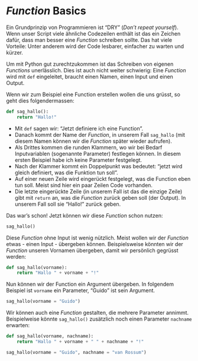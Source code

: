# *Function* Basics {#sec-function-basics}

Ein Grundprinzip von Programmieren ist "DRY" (*Don't repeat yourself*). Wenn unser Script viele ähnliche Codezeilen enthält ist das ein Zeichen dafür, dass man besser eine *Function* schreiben sollte. Das hat viele Vorteile: Unter anderem wird der Code lesbarer, einfacher zu warten und kürzer. 

Um mit Python gut zurechtzukommen ist das Schreiben von eigenen *Functions* unerlässlich. Dies ist auch nicht weiter schwierig: Eine *Function* wird mit `def` eingeleitet, braucht einen Namen, einen Input und einen Output.

Wenn wir zum Beispiel eine Function erstellen wollen die uns grüsst, so geht dies folgendermassen:

```python
def sag_hallo():
    return "Hallo!"
```

- Mit `def` sagen wir: "Jetzt definiere ich eine Function". 
- Danach kommt der Name der *Function*, in unserem Fall `sag_hallo` (mit diesem Namen können wir die *Function* später wieder aufrufen). 
- Als Drittes kommen die runden Klammern, wo wir bei Bedarf Inputvariablen (sogenannte Parameter) festlegen können. In diesem ersten Beispiel habe ich keine Parameter festgelegt.
- Nach der Klammer kommt ein Doppelpunkt was bedeutet: "jetzt wird gleich definiert, was die Funktion tun soll".
- Auf einer neuen Zeile wird eingerückt festgelegt, was die Function eben tun soll. Meist sind hier ein paar Zeilen Code vorhanden.
- Die letzte eingerückte Zeile (in unserem Fall ist das die einzige Zeile) gibt mit `return` an, was die *Function* zurück geben soll (der Output). In unserem Fall soll sie "Hallo!" zurück geben.

Das war’s schon! Jetzt können wir diese *Function* schon nutzen:

```python
sag_hallo()
```

Diese *Function* ohne Input ist wenig nützlich. Meist wollen wir der *Function* etwas - einen Input - übergeben können. Beispielsweise könnten wir der *Function* unseren Vornamen übergeben, damit wir persönlich gegrüsst werden:

```python
def sag_hallo(vorname):
    return "Hallo " + vorname + "!" 
```

Nun können wir der Function ein Argument übergeben. In folgendem Beispiel ist `vorname` ein Parameter, "Guido" ist sein Argument.

```python
sag_hallo(vorname = "Guido")
```

Wir können auch eine *Function* gestalten, die mehrere Parameter annimmt. Beispielweise könnte `sag_hallo()` zusätzlich noch einen Parameter `nachname` erwarten:

```python
def sag_hallo(vorname, nachname):
    return "Hallo " + vorname + " " + nachname + "!" 
```

```python
sag_hallo(vorname = "Guido", nachname = "van Rossum")
```
